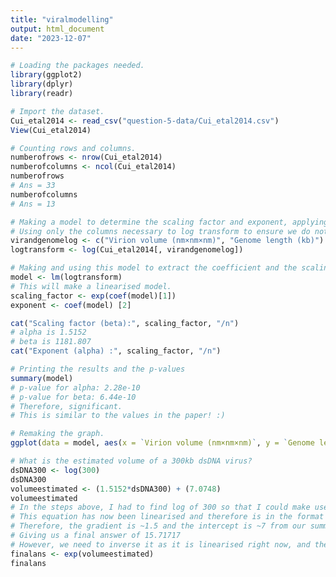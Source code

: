 ```yaml
---
title: "viralmodelling"
output: html_document
date: "2023-12-07"
---
```


```r
# Loading the packages needed.
library(ggplot2)
library(dplyr)
library(readr)
```

```r
# Import the dataset.
Cui_etal2014 <- read_csv("question-5-data/Cui_etal2014.csv")
View(Cui_etal2014)
```

```r
# Counting rows and columns.
numberofrows <- nrow(Cui_etal2014)
numberofcolumns <- ncol(Cui_etal2014)
numberofrows
# Ans = 33
numberofcolumns
# Ans = 13
```

```r
# Making a model to determine the scaling factor and exponent, applying the log transformation.
# Using only the columns necessary to log transform to ensure we do not affect other data.
virandgenomelog <- c("Virion volume (nm×nm×nm)", "Genome length (kb)")
logtransform <- log(Cui_etal2014[, virandgenomelog])
```

```r
# Making and using this model to extract the coefficient and the scaling factor.
model <- lm(logtransform)
# This will make a linearised model.
scaling_factor <- exp(coef(model)[1])
exponent <- coef(model) [2]

cat("Scaling factor (beta):", scaling_factor, "/n")
# alpha is 1.5152
# beta is 1181.807
cat("Exponent (alpha) :", scaling_factor, "/n")

# Printing the results and the p-values
summary(model)
# p-value for alpha: 2.28e-10
# p-value for beta: 6.44e-10
# Therefore, significant.
# This is similar to the values in the paper! :) 

```

```r
# Remaking the graph.
ggplot(data = model, aes(x = `Virion volume (nm×nm×nm)`, y = `Genome length (kb)`)) + geom_point() + geom_smooth(method=lm, se = TRUE, fill = "grey54", colour = "royalblue", linewidth = 0.5) + xlab("log[Genome length (kb)]") + ylab("log [Virion volume (nm3)]") + theme_minimal() + theme(axis.title = element_text(face = "bold")) + theme(panel.border = element_rect(colour = "grey45", fill = NA, size = 0.5))
```       

```r
# What is the estimated volume of a 300kb dsDNA virus?
dsDNA300 <- log(300)
dsDNA300
volumeestimated <- (1.5152*dsDNA300) + (7.0748)
volumeestimated
# In the steps above, I had to find log of 300 so that I could make use of my log transformed model.
# This equation has now been linearised and therefore is in the format of y=mx+c
# Therefore, the gradient is ~1.5 and the intercept is ~7 from our summary of the model.
# Giving us a final answer of 15.71717
# However, we need to inverse it as it is linearised right now, and therefore when doing e^15.71..., our final answer is 6696998.50729, R rounds it as you will see here when we use our model to 6697007.
finalans <- exp(volumeestimated)
finalans
```
